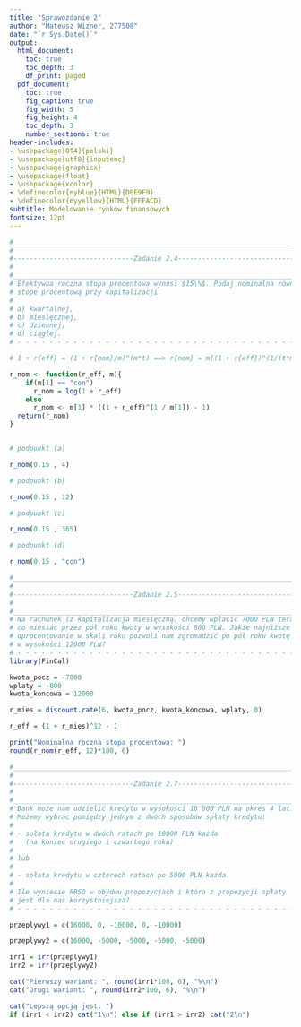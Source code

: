---
title: "Sprawozdanie 2"
author: "Mateusz Wizner, 277508"
date: "`r Sys.Date()`"
output:
  html_document:
    toc: true
    toc_depth: 3
    df_print: paged
  pdf_document:
    toc: true
    fig_caption: true
    fig_width: 5
    fig_height: 4
    toc_depth: 3
    number_sections: true
header-includes:
- \usepackage[OT4]{polski}
- \usepackage[utf8]{inputenc}
- \usepackage{graphicx}
- \usepackage{float}
- \usepackage{xcolor}
- \definecolor{myblue}{HTML}{D0E9F9}
- \definecolor{myyellow}{HTML}{FFFACD}
subtitle: Modelowanie rynków finansowych
fontsize: 12pt
---

```{r zadanie4}
#_______________________________________________________________________________
#
#------------------------------Zadanie 2.4--------------------------------------
#
#_______________________________________________________________________________
# Efektywna roczna stopa procentowa wynosi $15\%$. Podaj nominalna równoważną 
# stope procentową przy kapitalizacji 
#
# a) kwartalnej,
# b) miesięcznej,
# c) dziennej,
# d) ciągłej.
# - - - - - - - - - - - - - - - - - - - - - - - - - - - - - - - - - - - - - - - 

# 1 + r{eff} = (1 + r{nom}/m)^(m*t) ==> r{nom} = m[(1 + r{eff})^(1/(t*m) - 1]

r_nom <- function(r_eff, m){
    if(m[1] == "con")
      r_nom = log(1 + r_eff)
    else  
      r_nom <- m[1] * ((1 + r_eff)^(1 / m[1]) - 1)
  return(r_nom)
}


# podpunkt (a)

r_nom(0.15 , 4)

# podpunkt (b)

r_nom(0.15 , 12)

# podpunkt (c)

r_nom(0.15 , 365)

# podpunkt (d)

r_nom(0.15 , "con")

```


```{r zadanie5}
#_______________________________________________________________________________
#
#------------------------------Zadanie 2.5--------------------------------------
#
#_______________________________________________________________________________
# Na rachunek (z kapitalizacja miesięczną) chcemy wpłacic 7000 PLN teraz oraz
# co miesiac przez pół roku kwoty w wysokości 800 PLN. Jakie najniższe 
# oprocentowanie w skali roku pozwoli nam zgromadzić po pół roku kwotę 
# w wysokości 12000 PLN?
# - - - - - - - - - - - - - - - - - - - - - - - - - - - - - - - - - - - - - - - 
library(FinCal)

kwota_pocz = -7000
wplaty = -800
kwota_koncowa = 12000

r_mies = discount.rate(6, kwota_pocz, kwota_koncowa, wplaty, 0)

r_eff = (1 + r_mies)^12 - 1

print("Nominalna roczna stopa procentowa: ")
round(r_nom(r_eff, 12)*100, 6)

```

```{r zadanie7}
#_______________________________________________________________________________
#
#------------------------------Zadanie 2.7--------------------------------------
#
#_______________________________________________________________________________
# Bank może nam udzielić kredytu w wysokości 16 000 PLN na okres 4 lat.
# Możemy wybrac pomiędzy jednym z dwóch sposobów spłaty kredytu:
#
# - spłata kredytu w dwóch ratach po 10000 PLN każda 
#   (na koniec drugiego i czwartego roku) 
#
# lub
#
# - spłata kredytu w czterech ratach po 5000 PLN każda.
#
# Ile wyniesie RRSO w obydwu propozycjach i która z propozycji spłaty 
# jest dla nas korzystniejsza?
# - - - - - - - - - - - - - - - - - - - - - - - - - - - - - - - - - - - - - - - 

przeplywy1 = c(16000, 0, -10000, 0, -10000)

przeplywy2 = c(16000, -5000, -5000, -5000, -5000)

irr1 = irr(przeplywy1)
irr2 = irr(przeplywy2)

cat("Pierwszy wariant: ", round(irr1*100, 6), "%\n")
cat("Drugi wariant: ", round(irr2*100, 6), "%\n")

cat("Lepszą opcją jest: ")
if (irr1 < irr2) cat("1\n") else if (irr1 > irr2) cat("2\n")
```
